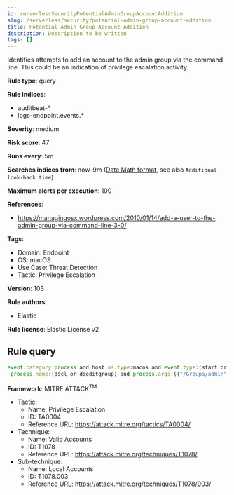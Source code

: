 ```yaml
---
id: serverlessSecurityPotentialAdminGroupAccountAddition
slug: /serverless/security/potential-admin-group-account-addition
title: Potential Admin Group Account Addition
description: Description to be written
tags: []
---
```


<div id="potential-admin-group-account-addition"></div>

Identifies attempts to add an account to the admin group via the command line. This could be an indication of privilege escalation activity.

**Rule type**: query

**Rule indices**: 

* auditbeat-*
* logs-endpoint.events.*

**Severity**: medium

**Risk score**: 47

**Runs every**: 5m

**Searches indices from**: now-9m ([Date Math format](((ref))/common-options.html#date-math), see also <DocLink id="serverlessSecurityRulesUiCreate" section="set-the-rules-schedule">`Additional look-back time`</DocLink>)

**Maximum alerts per execution**: 100

**References**: 

* https://managingosx.wordpress.com/2010/01/14/add-a-user-to-the-admin-group-via-command-line-3-0/

**Tags**: 

* Domain: Endpoint
* OS: macOS
* Use Case: Threat Detection
* Tactic: Privilege Escalation

**Version**: 103

**Rule authors**: 

* Elastic

**Rule license**: Elastic License v2

## Rule query

```js
event.category:process and host.os.type:macos and event.type:(start or process_started) and
 process.name:(dscl or dseditgroup) and process.args:(("/Groups/admin" or admin) and ("-a" or "-append"))

```

**Framework**: MITRE ATT&CK<sup>TM</sup>

* Tactic:
    * Name: Privilege Escalation
    * ID: TA0004
    * Reference URL: https://attack.mitre.org/tactics/TA0004/
* Technique:
    * Name: Valid Accounts
    * ID: T1078
    * Reference URL: https://attack.mitre.org/techniques/T1078/
* Sub-technique:
    * Name: Local Accounts
    * ID: T1078.003
    * Reference URL: https://attack.mitre.org/techniques/T1078/003/

